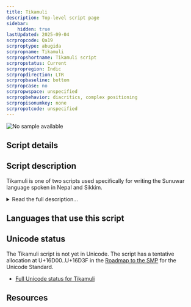 ```yaml
---
title: Tikamuli
description: Top-level script page
sidebar:
    hidden: true
lastUpdated: 2025-09-04
scrpropcode: Qa19
scrproptype: abugida
scrpropname: Tikamuli
scrpropshortname: Tikamuli script
scrpropstatus: Current
scrpropregion: Indic
scrpropdirection: LTR
scrpropbaseline: bottom
scrpropcase: no
scrpropwspace: unspecified
scrpropbehavior: diacritics, complex positioning
scrpropisonumkey: none
scrpropotcode: unspecified
---
```



![No sample available](../images/nosample.png)



## Script details

<ScriptDetails />

## Script description

Tikamuli is one of two scripts used specifically for writing the Sunuwar language spoken in Nepal and Sikkim.

<details>
<summary>Read the full description...</summary>Tikamuli is used primarily in Nepal, and [Jenticha](/scrlang/scripts/qa05) is used primarily in Sikkim. In both places, Sunuwar can also be written in the [Devanagari](/scrlang/scripts/deva) script.

Tikamuli is named after its inventor, Tikaram Mulicha. It is not genetically related to any other scripts, although some letters appear to have been based on the shapes of [Limbu](/scrlang/scripts/limb) and [Lepcha](/scrlang/scripts/lepc) letters.

The script is an abugida; every consonant contains an inherent vowel, which can be modified by appending vowel diacritics to the consonant or silenced by adding a _virama_ below the consonant. There is also one independent vowel letter which represents /ə/. Word-initial vowels are written with this letter and a vowel diacritic if appropriate.

Vowel length marks are also used. Any written consonant can carry up to one vowel diacritic and one vowel length mark.

Tikamuli uses script-specific digits from 0-9, and Latin punctuation.

_This script is not currently recognized by the [ISO 15924 standard](http://www.unicode.org/iso15924/), but is included in ScriptSource for research purposes. If you have any information on this script, please add the information to this site. Your contributions can be a great help in refining and expanding the ISO 15924 standard. The [Script Encoding Initiative](http://www.linguistics.berkeley.edu/sei/) is working to support the inclusion of this script in the standard, and contributions here will support their efforts._
</details>

## Languages that use this script

<WsList script='Qa19' wsMax='5' />

## Unicode status

The Tikamuli script is not yet in Unicode. The script has a tentative allocation at U+16D00..U+16D3F in the [Roadmap to the SMP](http://www.unicode.org/roadmaps/smp/) for the Unicode Standard.

- [Full Unicode status for Tikamuli](/scrlang/unicode/qa19-unicode)



## Resources

<ScriptResources detailSummary='seemore' />

